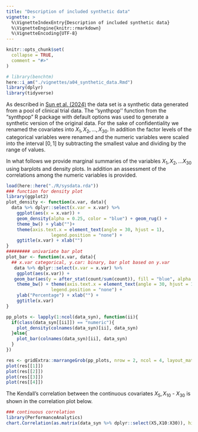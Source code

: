 ```yaml
---
title: "Description of included synthetic data"
vignette: >
  %\VignetteIndexEntry{Description of included synthetic data}
  %\VignetteEngine{knitr::rmarkdown}
  %\VignetteEncoding{UTF-8}
---
```


```r
knitr::opts_chunk$set(
  collapse = TRUE,
  comment = "#>"
)
```

```r
# library(benchtm)
here::i_am("./vignettes/a04_synthetic_data.Rmd")
library(dplyr)
library(tidyverse)
```

As described in [Sun et al. (2024)](https://doi.org/10.1002/bimj.202100337) the data set is a synthetic data generated from a pool of clinical trial data. The ''synthpop'' function from the "synthpop" R package with default options was used to generate a synthetic version of the original data. For the sake of confidentiality we renamed the covariates into $X_1, X_2, \ldots, X_{30}$. In addition the factor levels of the categorical variables were renamed and the numeric variables were scaled into the interval $[0,1]$ by subtracting the smallest value and dividing by the range of values.  

In what follows we provide marginal summaries of the variables $X_1, X_2, ... X_{30}$ using barplots and density plots. In addition an assessment of the correlations among the numeric variables is provided.

```r
load(here::here("./R/sysdata.rda"))
### function for density plot
library(ggplot2)
plot_density <- function(x.var, data){
  data %>% dplyr::select(x.var = x.var) %>%
    ggplot(aes(x = x.var)) + 
    geom_density(alpha = 0.25, color = "blue") + geom_rug() +
    theme_bw() + ylab("")+ 
    theme(axis.text.x = element_text(angle = 30, hjust = 1),
                 legend.position = "none") + 
    ggtitle(x.var) + xlab("")
}
######### univariate bar plot
plot_bar <- function(x.var, data){
  ## x.var categorical, y.car: binary, bar plot based on y.var
   data %>% dplyr::select(x.var = x.var) %>%
    ggplot(aes(x.var)) +
   geom_bar(aes(y = after_stat(count/sum(count)), fill = "blue", alpha = 0.5)) +
    theme_bw() + theme(axis.text.x = element_text(angle = 30, hjust = 1),
                 legend.position = "none") +
    ylab("Percentage") + xlab("") +
    ggtitle(x.var)
}

pp_plots <- lapply(1:ncol(data_syn), function(ii){
  if(class(data_syn[[ii]]) == "numeric"){
    plot_density(colnames(data_syn)[ii], data_syn)
  }else{
    plot_bar(colnames(data_syn)[ii], data_syn)
  }
})

res <- gridExtra::marrangeGrob(pp_plots, nrow = 2, ncol = 4, layout_matrix = matrix(1:8, nrow = 2, byrow = T))
plot(res[[1]])
plot(res[[2]])
plot(res[[3]])
plot(res[[4]])
```

The Kendall's correlation between the continuous covariates $X_5,X_{10}$ - $X_{30}$ is shown in the correlation plot below.  

```r
### continuous correlation
library(PerformanceAnalytics)
chart.Correlation(as.matrix(data_syn %>% dplyr::select(X5,X10:X30)), histogram=FALSE, pch=19, method = "kendall")
```

